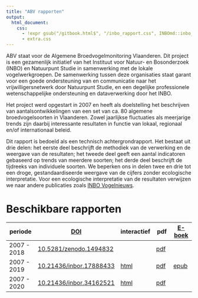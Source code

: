 ```yaml
---
title: "ABV rapporten"
output: 
  html_document:
    css: 
      - !expr gsub("/gitbook.html$", "/inbo_rapport.css", INBOmd::inbo_rapport_css("html"))
      - extra.css
---
```


ABV staat voor de Algemene Broedvogelmonitoring Vlaanderen.
Dit project is een gezamenlijk initiatief van het Instituut voor Natuur- en Bosonderzoek (INBO) en Natuurpunt Studie in samenwerking met de lokale vogelwerkgroepen. 
De samenwerking tussen deze organisaties staat garant voor een goede ondersteuning van en communicatie naar het vrijwilligersnetwerk door Natuurpunt Studie, en een degelijke professionele wetenschappelijke ondersteuning en dataverwerking door het INBO.

Het project werd opgestart in 2007 en heeft als doelstelling het beschrijven van aantalsontwikkelingen van een set van ca. 80 algemene broedvogelsoorten in Vlaanderen. 
Zowel jaarlijkse fluctuaties als meerjarige trends zijn daarbij interessante resultaten in functie van lokaal, regionaal en/of internationaal beleid.

Dit rapport is bedoeld als een technisch achtergrondrapport.
Het bestaat uit drie delen: 
het eerste deel beschrijft de methodiek van de verwerking en de weergave van de resultaten;
het tweede deel geeft een aantal indicatoren gebaseerd op trends van meerdere soorten;
het derde deel beschrijft de tijdreeks van individuele soorten.
We beperken ons in delen twee en drie tot een droge, gestandaardiseerde weergave van de cijfers zonder ecologische interpretatie.
Voor een ecologische interpretatie van de resultaten verwijzen we naar andere publicaties zoals [INBO Vogelnieuws](https://pureportal.inbo.be/portal/nl/publications/search.html?lastName=&search=&organisationName=&publicationYearsFrom=&organisations=&advanced=true&documents=%20&language=%20&publicationYearsTo=&type=%2Fdk%2Fatira%2Fpure%2Fresearchoutput%2Fresearchoutputtypes%2Fcontributiontojournal%2Finbovogelnieuws&uri=&logicalname=%2Fdk%2Fatira%2Fpure%2Fthematic&ordering=researchOutputOrderByPublicationYear&descending=true).

# Beschikbare rapporten

| periode | [DOI](https://nl.wikipedia.org/wiki/Digital_object_identifier) | interactief | pdf | [E-boek](https://nl.wikipedia.org/wiki/E-boek) |
| - | - | - | - | - |
| 2007 - 2018 | [10.5281/zenodo.1494832](https://doi.org/10.5281/zenodo.1494832) | | [pdf](2018/abv.pdf) | |
| 2007 - 2019 | [10.21436/inbor.17888433](https://doi.org/10.21436/inbor.17888433) | [html](2019/index.html) | [pdf](2019/abv_standaard_rapport.pdf) | [epub](2019/abv_standaard_rapport.epub) |
| 2007 - 2020 | [10.21436/inbor.34162521](https://doi.org/10.21436/inbor.34162521) | [html](2020/index.html) | [pdf](2020/abv_standaard_rapport.pdf) | |
